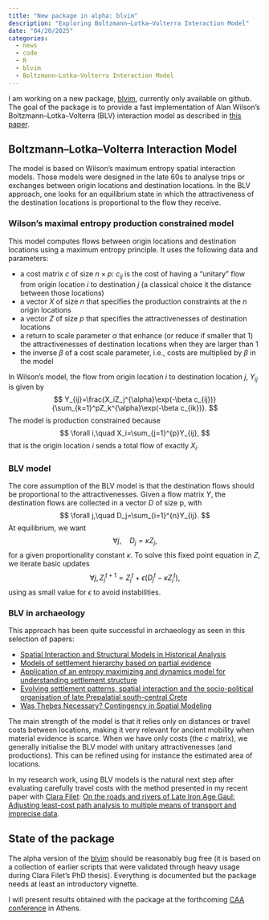 ```yaml
---
title: "New package in alpha: blvim"
description: "Exploring Boltzmann–Lotka–Volterra Interaction Model"
date: "04/20/2025"
categories:
  - news
  - code
  - R
  - blvim
  - Boltzmann–Lotka–Volterra Interaction Model
---
```


I am working on a new package, [blvim](https://github.com/fabrice-rossi/blvim),
currently only available on github. The goal of the package is to provide 
a fast implementation of Alan Wilson’s Boltzmann–Lotka–Volterra (BLV) interaction 
model as described in [this paper](http://dx.doi.org/10.1098/rsif.2007.1288).

## Boltzmann–Lotka–Volterra Interaction Model
The model is based on Wilson's maximum entropy spatial interaction models. Those
models were designed in the late 60s to analyse trips or exchanges between 
origin locations and destination locations. In the BLV approach, one looks for 
an equilibrium state in which the attractiveness of the destination locations is
proportional to the flow they receive. 

### Wilson's maximal entropy production constrained model
This model computes flows between origin locations and destination
locations using a maximum entropy principle. It uses the following data and 
parameters:

 - a cost matrix $c$ of size  $n\times p$: $c_{ij}$ is the cost of having a 
   "unitary" flow from origin location $i$ to destination $j$ (a classical choice
   it the distance between those locations)
 - a vector $X$ of size $n$ that specifies the production constraints at the $n$
   origin locations
 - a vector $Z$ of size $p$ that specifies the attractivenesses of destination 
   locations
 - a return to scale parameter $\alpha$ that enhance (or reduce
   if smaller that 1) the attractivenesses of destination locations when they
   are larger than 1
 - the inverse $\beta$ of a  cost scale parameter, i.e., costs
   are multiplied by $\beta$ in the model
 
In Wilson's model, the flow from origin location $i$ to destination location
$j$, $Y_{ij}$ is given by
$$
Y_{ij}=\frac{X_iZ_j^{\alpha}\exp(-\beta
c_{ij})}{\sum_{k=1}^pZ_k^{\alpha}\exp(-\beta c_{ik})}.
$$
The model is production constrained because
$$
\forall i,\quad X_i=\sum_{j=1}^{p}Y_{ij},
$$
that is the origin location $i$ sends a total flow of exactly $X_i$.

### BLV model
The core assumption of the BLV model is that the destination flows should be 
proportional to the attractivenesses. Given a flow matrix $Y$, the destination
flows are collected in a vector $D$ of size p, with
$$
\forall j,\quad D_j=\sum_{i=1}^{n}Y_{ij}.
$$
At equilibrium, we want 
$$
\forall j,\quad D_j=\kappa Z_j,
$$
for a given proportionality constant $\kappa$. To solve this fixed point equation
in $Z$, we iterate basic updates
$$
\forall j, Z_j^{t+1} = Z_j^{t} + \epsilon (D^{t}_j-\kappa Z^{t}_j),
$$
using as small value for $\epsilon$ to avoid instabilities. 

### BLV in archaeology
This approach has been quite successful 
in archaeology as seen in this selection of papers:

- [Spatial Interaction and Structural Models in Historical Analysis](https://www.persee.fr/doc/hism_0982-1783_1987_num_2_1_1300)
- [Models of settlement hierarchy based on partial evidence](https://doi.org/10.1016/j.jas.2012.12.025)
- [Application of an entropy maximizing and dynamics model for understanding settlement structure](https://doi.org/10.1016/j.jas.2013.12.014)
- [Evolving settlement patterns, spatial interaction and the socio-political organisation of late Prepalatial south-central Crete](https://doi.org/10.1016/j.jaa.2016.04.006)
- [Was Thebes Necessary? Contingency in Spatial Modeling](https://doi.org/10.3389/fdigh.2017.00008)

The main strength of the model is that it relies only on distances or travel costs
between locations, making it very relevant for ancient mobility when material evidence is scarce. 
When we have only costs (the $c$ matrix), we generally initialise the BLV model
with unitary attractivenesses (and productions). This can be refined using for
instance the estimated area of locations. 

In my research work, using BLV models is the natural next step after evaluating
carefully travel costs with the method presented in my recent paper with [Clara Filet](https://orcid.org/0000-0002-5077-5213): 
[On the roads and rivers of Late Iron Age Gaul: Adjusting least-cost path analysis to multiple means of transport and imprecise data](https://lnkd.in/ejAuZj_F).

## State of the package
The alpha version of the [blvim](https://github.com/fabrice-rossi/blvim) should be
reasonably bug free (it is based on a collection of earlier scripts that were 
validated through heavy usage during Clara Filet's PhD thesis). Everything is
documented but the package needs at least an introductory vignette. 

I will present results obtained with the package at the forthcoming 
[CAA conference](https://2025.caaconference.org/) in Athens.
